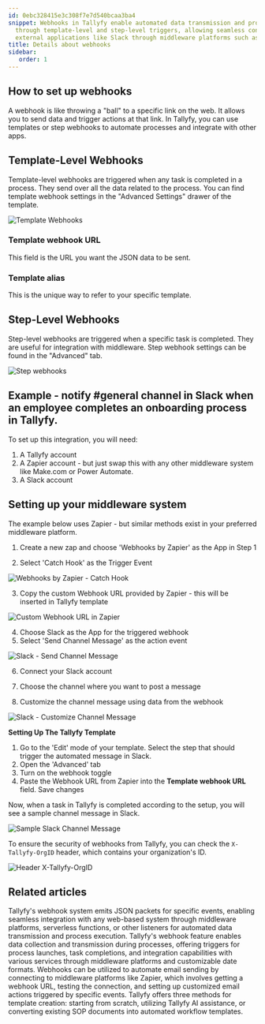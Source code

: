 ```yaml
---
id: 0ebc328415e3c308f7e7d540bcaa3ba4
snippet: Webhooks in Tallyfy enable automated data transmission and process integration
  through template-level and step-level triggers, allowing seamless connection with
  external applications like Slack through middleware platforms such as Zapier.
title: Details about webhooks
sidebar:
   order: 1
---
```


## How to set up webhooks

A webhook is like throwing a "ball" to a specific link on the web. It allows you to send data and trigger actions at that link. In Tallyfy, you can use templates or step webhooks to automate processes and integrate with other apps.

## Template-Level Webhooks

Template-level webhooks are triggered when any task is completed in a process. They send over all the data related to the process. You can find template webhook settings in the "Advanced Settings" drawer of the template.

![Template Webhooks](https://screenshots.tallyfy.com/tallyfy%2Fpro%2Fdesktop-light-template-webhooks.png)

### Template webhook URL

This field is the URL you want the JSON data to be sent.

### Template alias

This is the unique way to refer to your specific template.

## Step-Level Webhooks

Step-level webhooks are triggered when a specific task is completed. They are useful for integration with middleware. Step webhook settings can be found in the "Advanced" tab.

![Step webhooks](https://screenshots.tallyfy.com/tallyfy%2Fpro%2Fdesktop-light-step-webhook.png)

## Example - notify #general channel in Slack when an employee completes an onboarding process in Tallyfy.

To set up this integration, you will need:

1. A Tallyfy account
2. A Zapier account - but just swap this with any other middleware system like Make.com or Power Automate.
3. A Slack account

## Setting up your middleware system

The example below uses Zapier - but similar methods exist in your preferred middleware platform.

1. Create a new zap and choose 'Webhooks by Zapier' as the App in Step 1

2. Select 'Catch Hook' as the Trigger Event

![Webhooks by Zapier - Catch Hook](https://screenshots.tallyfy.com/file-keKVUbxSVx.png)

3. Copy the custom Webhook URL provided by Zapier - this will be inserted in Tallyfy template

![Custom Webhook URL in Zapier](https://screenshots.tallyfy.com/file-fql8JmHkcV.png)

4. Choose Slack as the App for the triggered webhook
5. Select 'Send Channel Message' as the action event

![Slack - Send Channel Message](https://screenshots.tallyfy.com/file-VKfh08LN9D.png)

6. Connect your Slack account

7. Choose the channel where you want to post a message
8. Customize the channel message using data from the webhook

![Slack - Customize Channel Message](https://screenshots.tallyfy.com/file-fmk7snOjfe.png)

**Setting Up The Tallyfy Template**

1. Go to the 'Edit' mode of your template. Select the step that should trigger the automated message in Slack.
2. Open the 'Advanced' tab
3. Turn on the webhook toggle
4. Paste the Webhook URL from Zapier into the **Template webhook URL** field. Save changes

Now, when a task in Tallyfy is completed according to the setup, you will see a sample channel message in Slack.

![Sample Slack Channel Message](https://screenshots.tallyfy.com/file-T9dKncA7bl.png)

To ensure the security of webhooks from Tallyfy, you can check the `X-Tallyfy-OrgID` header, which contains your organization's ID.

![Header X-Tallyfy-OrgID](https://screenshots.tallyfy.com/file-g5qdMzYyEK.png)


## Related articles
<CardGrid>
<LinkTitleCard header="<b>Integrations > Webhooks</b>" href="/products/pro/integrations/webhooks/" > Tallyfy's webhook system emits JSON packets for specific events, enabling seamless integration with any web-based system through middleware platforms, serverless functions, or other listeners for automated data transmission and process execution. </LinkTitleCard>
<LinkTitleCard header="<b>Webhooks > Webhook scenarios</b>" href="/products/pro/integrations/webhooks/how-can-i-use-tallyfys-webhooks-feature/" > Tallyfy's webhook feature enables data collection and transmission during processes, offering triggers for process launches, task completions, and integration capabilities with various services through middleware platforms and customizable date formats. </LinkTitleCard>
<LinkTitleCard header="<b>Webhooks > Send emails using webhooks</b>" href="/products/pro/integrations/webhooks/how-can-i-send-emails-using-webhooks-in-tallyfy/" > Webhooks can be utilized to automate email sending by connecting to middleware platforms like Zapier, which involves getting a webhook URL, testing the connection, and setting up customized email actions triggered by specific events. </LinkTitleCard>
<LinkTitleCard header="<b>Templates > Create a template</b>" href="/products/pro/documenting/templates/create-template/" > Tallyfy offers three methods for template creation: starting from scratch, utilizing Tallyfy AI assistance, or converting existing SOP documents into automated workflow templates. </LinkTitleCard>
</CardGrid>